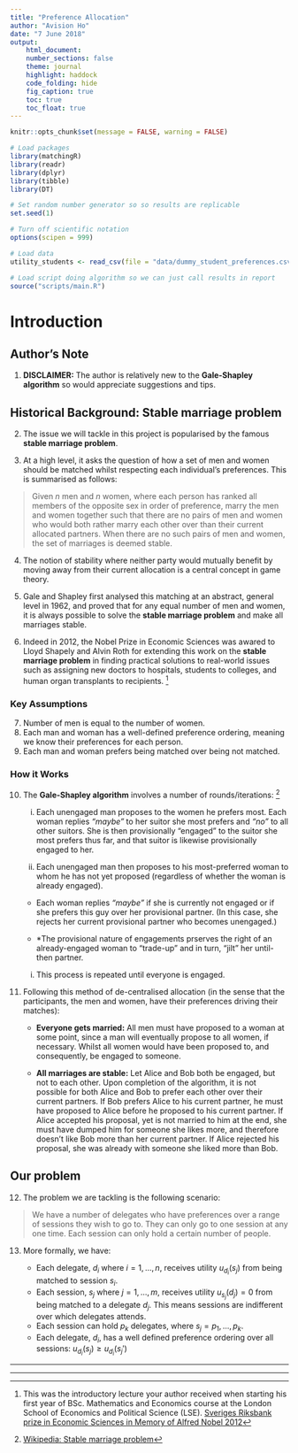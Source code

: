 ```yaml
---
title: "Preference Allocation"
author: "Avision Ho"
date: "7 June 2018"
output: 
    html_document:
    number_sections: false
    theme: journal
    highlight: haddock
    code_folding: hide
    fig_caption: true
    toc: true
    toc_float: true
---
```


```r
knitr::opts_chunk$set(message = FALSE, warning = FALSE)

# Load packages
library(matchingR)
library(readr)
library(dplyr)
library(tibble)
library(DT)

# Set random number generator so so results are replicable
set.seed(1)

# Turn off scientific notation
options(scipen = 999)

# Load data
utility_students <- read_csv(file = "data/dummy_student_preferences.csv")

# Load script doing algorithm so we can just call results in report
source("scripts/main.R")
```

# Introduction

## Author's Note
(@) **DISCLAIMER:** The author is relatively new to the **Gale-Shapley algorithm** so would appreciate suggestions and tips.

## Historical Background: Stable marriage problem
(@) The issue we will tackle in this project is popularised by the famous **stable marriage problem**.

(@) At a high level, it asks the question of how a set of men and women should be matched whilst respecting each individual's preferences. This is summarised as follows:

> Given *n* men and *n* women, where each person has ranked all members of the opposite sex in order of preference, marry the men and women together such that there are no pairs of men and women who would both rather marry each other over than their current allocated partners. When there are no such pairs of men and women, the set of marriages is deemed stable.

(@) The notion of stability where neither party would mutually benefit by moving away from their current allocation is a central concept in game theory. 

(@) Gale and Shapley first analysed this matching at an abstract, general level in 1962, and proved that for any equal number of men and women, it is always possible to solve the **stable marriage problem** and make all marriages stable.

(@) Indeed in 2012, the Nobel Prize in Economic Sciences was awared to Lloyd Shapely and Alvin Roth for extending this work on the **stable marriage problem** in finding practical solutions to real-world issues such as assigning new doctors to hospitals, students to colleges, and human organ transplants to recipients. [^1]

[^1]: This was the introductory lecture your author received when starting his first year of BSc. Mathematics and Economics course at the London School of Economics and Political Science (LSE). [Sveriges Riksbank prize in Economic Sciences in Memory of Alfred Nobel 2012](https://www.nobelprize.org/nobel_prizes/economic-sciences/laureates/2012/popular-economicsciences2012.pdf)

### Key Assumptions
(@) Number of men is equal to the number of women.
(@) Each man and woman has a well-defined preference ordering, meaning we know their preferences for each person.
(@) Each man and woman prefers being matched over being not matched. 

### How it Works
(@) The **Gale-Shapley algorithm** involves a number of rounds/iterations: [^2]

    i. Each unengaged man proposes to the women he prefers most. Each woman replies *"maybe"* to her suitor she most prefers and *"no"* to all other suitors. She is then provisionally "engaged" to the suitor she most prefers thus far, and that suitor is likewise provisionally engaged to her.
    
    i. Each unengaged man then proposes to his most-preferred woman to whom he has not yet proposed (regardless of whether the woman is already engaged).
    
    + Each woman replies *"maybe"* if she is currently not engaged or if she prefers this guy over her provisional partner. (In this case, she rejects her current provisional partner who becomes unengaged.)
    
    + *The provisional nature of engagements prserves the right of an already-engaged woman to "trade-up" and in turn, "jilt" her until-then partner.
    
    i. This process is repeated until everyone is engaged.

[^2]: [Wikipedia: Stable marriage problem](https://en.wikipedia.org/wiki/Stable_marriage_problem)

(@) Following this method of de-centralised allocation (in the sense that the participants, the men and women, have their preferences driving their matches):

    + **Everyone gets married:** All men must have proposed to a woman at some point, since a man will eventually propose to all women, if necessary. Whilst all women would have been proposed to, and consequently, be engaged to someone.

    + **All marriages are stable:** Let Alice and Bob both be engaged, but not to each other. Upon completion of the algorithm, it is not possible for both Alice and Bob to prefer each other over their current partners. If Bob prefers Alice to his current partner, he must have proposed to Alice before he proposed to his current partner. If Alice accepted his proposal, yet is not married to him at the end, she must have dumped him for someone she likes more, and therefore doesn't like Bob more than her current partner. If Alice rejected his proposal, she was already with someone she liked more than Bob.

## Our problem
(@) The problem we are tackling is the following scenario:

> We have a number of delegates who have preferences over a range of sessions they wish to go to. They can only go to one session at any one time. Each session can only hold a certain number of people.

(@) More formally, we have:

    + Each delegate, $d_i$ where $i = 1, ..., n$, receives utility $u_{d_i}(s_j)$ from being matched to session $s_i$. 
    + Each session, $s_j$ where $j = 1, ..., m$, receives utility $u_{s_j}(d_j)=0$ from being matched to a delegate $d_j$. This means sessions are indifferent over which delegates attends.
    + Each session can hold $p_k$ delegates, where $s_j = {p_1, ..., p_k}$.  
    + Each delegate, $d_i$, has a well defined preference ordering over all sessions: $u_{d_i}(s_j) \ge u_{d_i}(s_j')$

***

***
